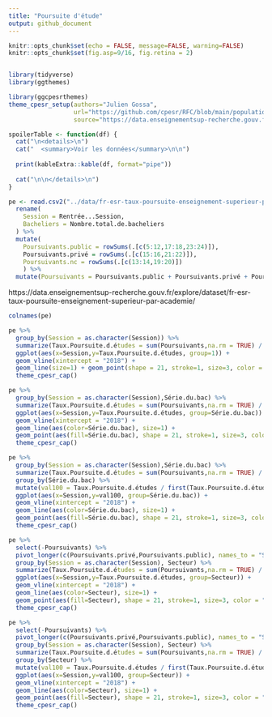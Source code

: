 ```yaml
---
title: "Poursuite d'étude"
output: github_document
---
```


```r
knitr::opts_chunk$set(echo = FALSE, message=FALSE, warning=FALSE)
knitr::opts_chunk$set(fig.asp=9/16, fig.retina = 2)


library(tidyverse)
library(ggthemes)

library(ggcpesrthemes)
theme_cpesr_setup(authors="Julien Gossa",
                  url="https://github.com/cpesr/RFC/blob/main/population/population.md", 
                  source="https://data.enseignementsup-recherche.gouv.fr/explore/dataset/fr-esr-taux-poursuite-enseignement-superieur-par-academie/")

spoilerTable <- function(df) {
  cat("\n<details>\n")
  cat("  <summary>Voir les données</summary>\n\n")
  
  print(kableExtra::kable(df, format="pipe"))
  
  cat("\n\n</details>\n")
}

pe <- read.csv2("../data/fr-esr-taux-poursuite-enseignement-superieur-par-academie.csv", dec='.') %>% 
  rename(
    Session = Rentrée...Session,
    Bacheliers = Nombre.total.de.bacheliers
  ) %>%
  mutate(
    Poursuivants.public = rowSums(.[c(5:12,17:18,23:24)]),
    Poursuivants.privé = rowSums(.[c(15:16,21:22)]),
    Poursuivants.nc = rowSums(.[c(13:14,19:20)])
    ) %>%
  mutate(Poursuivants = Poursuivants.public + Poursuivants.privé + Poursuivants.nc)
```


https://data.enseignementsup-recherche.gouv.fr/explore/dataset/fr-esr-taux-poursuite-enseignement-superieur-par-academie/


```r
colnames(pe)
```


```r
pe %>%
  group_by(Session = as.character(Session)) %>%
  summarize(Taux.Poursuite.d.études = sum(Poursuivants,na.rm = TRUE) / sum(Bacheliers,na.rm = TRUE)) %>% 
  ggplot(aes(x=Session,y=Taux.Poursuite.d.études, group=1)) +
  geom_vline(xintercept = "2018") +
  geom_line(size=1) + geom_point(shape = 21, stroke=1, size=3, color = "white", fill="black") +
  theme_cpesr_cap()
```


```r
pe %>%
  group_by(Session = as.character(Session),Série.du.bac) %>%
  summarize(Taux.Poursuite.d.études = sum(Poursuivants,na.rm = TRUE) / sum(Bacheliers,na.rm = TRUE)) %>% 
  ggplot(aes(x=Session,y=Taux.Poursuite.d.études, group=Série.du.bac)) +
  geom_vline(xintercept = "2018") +
  geom_line(aes(color=Série.du.bac), size=1) + 
  geom_point(aes(fill=Série.du.bac), shape = 21, stroke=1, size=3, color = "white") +
  theme_cpesr_cap()
```


```r
pe %>%
  group_by(Session = as.character(Session),Série.du.bac) %>%
  summarize(Taux.Poursuite.d.études = sum(Poursuivants,na.rm = TRUE) / sum(Bacheliers,na.rm = TRUE)) %>% 
  group_by(Série.du.bac) %>%
  mutate(val100 = Taux.Poursuite.d.études / first(Taux.Poursuite.d.études) *100) %>%
  ggplot(aes(x=Session,y=val100, group=Série.du.bac)) +
  geom_vline(xintercept = "2018") +
  geom_line(aes(color=Série.du.bac), size=1) + 
  geom_point(aes(fill=Série.du.bac), shape = 21, stroke=1, size=3, color = "white") +
  theme_cpesr_cap()
```



```r
pe %>%
  select(-Poursuivants) %>%
  pivot_longer(c(Poursuivants.privé,Poursuivants.public), names_to = "Secteur", values_to = "Poursuivants") %>%
  group_by(Session = as.character(Session), Secteur) %>%
  summarize(Taux.Poursuite.d.études = sum(Poursuivants,na.rm = TRUE) / sum(Bacheliers,na.rm = TRUE)) %>% 
  ggplot(aes(x=Session,y=Taux.Poursuite.d.études, group=Secteur)) +
  geom_vline(xintercept = "2018") +
  geom_line(aes(color=Secteur), size=1) + 
  geom_point(aes(fill=Secteur), shape = 21, stroke=1, size=3, color = "white") +
  theme_cpesr_cap()
```


```r
pe %>%
  select(-Poursuivants) %>%
  pivot_longer(c(Poursuivants.privé,Poursuivants.public), names_to = "Secteur", values_to = "Poursuivants") %>%
  group_by(Session = as.character(Session), Secteur) %>%
  summarize(Taux.Poursuite.d.études = sum(Poursuivants,na.rm = TRUE) / sum(Bacheliers,na.rm = TRUE)) %>% 
  group_by(Secteur) %>%
  mutate(val100 = Taux.Poursuite.d.études / first(Taux.Poursuite.d.études) *100) %>%
  ggplot(aes(x=Session,y=val100, group=Secteur)) +
  geom_vline(xintercept = "2018") +
  geom_line(aes(color=Secteur), size=1) + 
  geom_point(aes(fill=Secteur), shape = 21, stroke=1, size=3, color = "white") +
  theme_cpesr_cap()
```